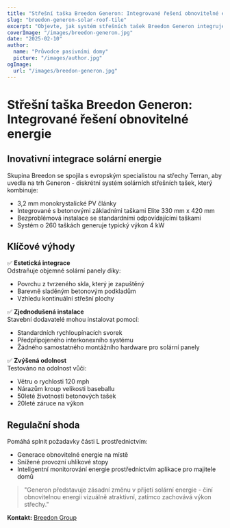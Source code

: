 ```yaml
---
title: "Střešní taška Breedon Generon: Integrované řešení obnovitelné energie"
slug: "breedon-generon-solar-roof-tile"
excerpt: "Objevte, jak systém střešních tašek Breedon Generon integruje výrobu obnovitelné energie s tradiční estetikou střech."
coverImage: "/images/breedon-generon.jpg"
date: "2025-02-10"
author:
  name: "Průvodce pasivními domy"
  picture: "/images/author.jpg"
ogImage:
  url: "/images/breedon-generon.jpg"
---
```


# Střešní taška Breedon Generon: Integrované řešení obnovitelné energie

## Inovativní integrace solární energie

Skupina Breedon se spojila s evropským specialistou na střechy Terran, aby uvedla na trh Generon - diskrétní systém solárních střešních tašek, který kombinuje:

- 3,2 mm monokrystalické PV články
- Integrované s betonovými základními taškami Elite 330 mm x 420 mm
- Bezproblémová instalace se standardními odpovídajícími taškami
- Systém o 260 taškách generuje typický výkon 4 kW

## Klíčové výhody

✅ **Estetická integrace**  
Odstraňuje objemné solární panely díky:
- Povrchu z tvrzeného skla, který je zapuštěný
- Barevně sladěným betonovým podkladům
- Vzhledu kontinuální střešní plochy

✅ **Zjednodušená instalace**  
Stavební dodavatelé mohou instalovat pomocí:
- Standardních rychloupínacích svorek
- Předpřipojeného interkonexního systému
- Žádného samostatného montážního hardware pro solární panely

✅ **Zvýšená odolnost**  
Testováno na odolnost vůči:
- Větru o rychlosti 120 mph
- Nárazům kroup velikosti baseballu
- 50leté životnosti betonových tašek
- 20leté záruce na výkon

## Regulační shoda

Pomáhá splnit požadavky části L prostřednictvím:
- Generace obnovitelné energie na místě
- Snížené provozní uhlíkové stopy
- Inteligentní monitorování energie prostřednictvím aplikace pro majitele domů

> "Generon představuje zásadní změnu v přijetí solární energie - činí obnovitelnou energii vizuálně atraktivní, zatímco zachovává výkon střechy."  

**Kontakt:** [Breedon Group](https://www.breedongroup.com)
